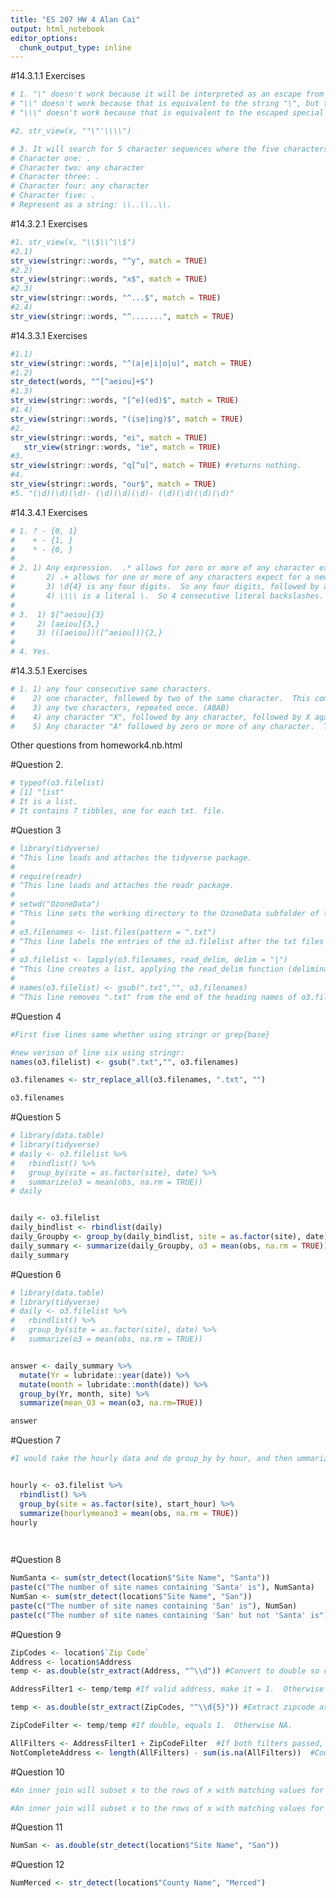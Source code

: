 ```yaml
---
title: "ES 207 HW 4 Alan Cai"
output: html_notebook
editor_options: 
  chunk_output_type: inline
---
```




#14.3.1.1 Exercises
```r
# 1. "\" doesn't work because it will be interpreted as an escape from the character that follows it.
# "\\" doesn't work because that is equivalent to the string "\", but that is the special behavior \ not the literal \.
# "\\\" doesn't work because that is equivalent to the escaped special behavior of the string "\", but of what?  There is nothing to the right of it for it to do the escape thing on.

#2. str_view(x, ""\"'\\\\")

# 3. It will search for 5 character sequences where the five characters are as follows:
# Character one: .
# Character two: any character
# Character three: .
# Character four: any character
# Character five: .
# Represent as a string: \\..\\..\\.
```

#14.3.2.1 Exercises

```r
#1. str_view(x, "\\$\\^\\$")
#2.1)
str_view(stringr::words, "^y", match = TRUE)
#2.2)
str_view(stringr::words, "x$", match = TRUE)
#2.3)
str_view(stringr::words, "^...$", match = TRUE)
#2.4)
str_view(stringr::words, "^.......", match = TRUE)

```

#14.3.3.1 Exercises

```r
#1.1)
str_view(stringr::words, "^(a|e|i|o|u)", match = TRUE)
#1.2)
str_detect(words, "^[^aeiou]+$")
#1.3)
str_view(stringr::words, "[^e](ed)$", match = TRUE)
#1.4)
str_view(stringr::words, "(ise|ing)$", match = TRUE)
#2.
str_view(stringr::words, "ei", match = TRUE) 
   str_view(stringr::words, "ie", match = TRUE)
#3.
str_view(stringr::words, "q[^u]", match = TRUE) #returns nothing.
#4.
str_view(stringr::words, "our$", match = TRUE) 
#5. "(\d)(\d)(\d)- (\d)(\d)(\d)- (\d)(\d)(\d)(\d)"

```

#14.3.4.1 Exercises

```r
# 1. ? - {0, 1}
#    + - {1, }
#    * - {0, }
# 
# 2. 1) Any expression.  .* allows for zero or more of any character expect a newline.
#       2) .+ allows for one or more of any characters expect for a newline.  The \\ is a double escape from } so it is looking for           the literal character }.  Same with \\{ - looking for the literal character {.  So {X} where X can be zero or more of any             character except a newline.
#       3) \d{4} is any four digits.  So any four digits, followed by a -, followed by any 2 digits, followed by a =, followed by any 2       digits.
#       4) \\\\ is a literal \.  So 4 consecutive literal backslashes.
# 
# 3.  1) $[^aeiou]{3}
#     2) [aeiou]{3,}
#     3) (([aeiou])([^aeiou])){2,}
# 
# 4. Yes.

```

#14.3.5.1 Exercises

```r
# 1. 1) any four consecutive same characters.
#    2) one character, followed by two of the same character.  This combined thing repeated once.
#    3) any two characters, repeated once. (ABAB)
#    4) any character "X", followed by any character, followed by X again, followed by any character.  This entire thing twice.
#    5) Any character "A" followed by zero or more of any character.  That repeated three times.  All of that preceded by any       character "B".  All of that repeated twice.  All of that preceded by any character "C'.  All of that repeated once.

```


Other questions from homework4.nb.html

#Question 2.
```r

# typeof(o3.filelist)
# [1] "list"
# It is a list.
# It contains 7 tibbles, one for each txt. file.
```

#Question 3

```r
# library(tidyverse)
# ^This line loads and attaches the tidyverse package. 
# 
# require(readr)
# ^This line loads and attaches the readr package. 
# 
# setwd("OzoneData")
# ^This line sets the working directory to the OzoneData subfolder of the previous working directory.
# 
# o3.filenames <- list.files(pattern = ".txt")
# ^This line labels the entries of the o3.filelist after the txt files in the working directory.
# 
# o3.filelist <- lapply(o3.filenames, read_delim, delim = "|")
# ^This line creates a list, applying the read_delim function (deliminating by the | symbol) to all the files within the working directory (specifically those in o3.filenames).  
# 
# names(o3.filelist) <- gsub(".txt","", o3.filenames)
# ^This line removes ".txt" from the end of the heading names of o3.filelist.
```

#Question 4

```r

#First five lines same whether using stringr or grep{base}

#new verison of line six using stringr:
names(o3.filelist) <- gsub(".txt","", o3.filenames)

o3.filenames <- str_replace_all(o3.filenames, ".txt", "")

o3.filenames

```

#Question 5

```r
# library(data.table)
# library(tidyverse)
# daily <- o3.filelist %>%
#   rbindlist() %>%
#   group_by(site = as.factor(site), date) %>%
#   summarize(o3 = mean(obs, na.rm = TRUE))
# daily


daily <- o3.filelist
daily_bindlist <- rbindlist(daily)
daily_Groupby <- group_by(daily_bindlist, site = as.factor(site), date)
daily_summary <- summarize(daily_Groupby, o3 = mean(obs, na.rm = TRUE))
daily_summary
```


#Question 6

```r
# library(data.table)
# library(tidyverse)
# daily <- o3.filelist %>%
#   rbindlist() %>%
#   group_by(site = as.factor(site), date) %>%
#   summarize(o3 = mean(obs, na.rm = TRUE))


answer <- daily_summary %>%
  mutate(Yr = lubridate::year(date)) %>%
  mutate(month = lubridate::month(date)) %>%
  group_by(Yr, month, site) %>%
  summarize(mean_O3 = mean(o3, na.rm=TRUE))

answer
```

#Question 7

```r
#I would take the hourly data and do group_by by hour, and then ummarize mean O3 by hour.


hourly <- o3.filelist %>%
  rbindlist() %>%
  group_by(site = as.factor(site), start_hour) %>%
  summarize(hourlymeano3 = mean(obs, na.rm = TRUE))
hourly

  
```

#Question 8

```r

NumSanta <- sum(str_detect(location$"Site Name", "Santa"))
paste(c("The number of site names containing 'Santa' is"), NumSanta)
NumSan <- sum(str_detect(location$"Site Name", "San"))
paste(c("The number of site names containing 'San' is"), NumSan)
paste(c("The number of site names containing 'San' but not 'Santa' is"), NumSan-NumSanta)


```

#Question 9

```r
ZipCodes <- location$`Zip Code`
Address <- location$Address
temp <- as.double(str_extract(Address, "^\\d")) #Convert to double so can add values later on

AddressFilter1 <- temp/temp #If valid address, make it = 1.  Otherwise NA.

temp <- as.double(str_extract(ZipCodes, "^\\d{5}")) #Extract zipcode as double.  Otherwise NA.

ZipCodeFilter <- temp/temp #If double, equals 1.  Otherwise NA.

AllFilters <- AddressFilter1 + ZipCodeFilter  #If both filters passed, equals 2.  Otherwise NA.
NotCompleteAddress <- length(AllFilters) - sum(is.na(AllFilters))  #Count total number of entries minus those that are NA.  Results in number of valid addresses.
```

#Question 10

```r
#An inner join will subset x to the rows of x with matching values for the key variable in y.  It will return that subset of rows of x adding the columns from y to the exisitng columns of x.  

#An inner join will subset x to the rows of x with matching values for the key variable in y.  It will return that subset of rows of x, and only the columns of x.
```

#Question 11

```r

NumSan <- as.double(str_detect(location$"Site Name", "San"))

```
#Question 12
```r
NumMerced <- str_detect(location$"County Name", "Merced")
```
